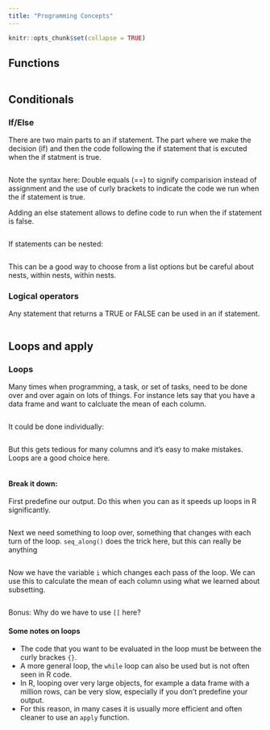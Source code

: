 ```yaml
---
title: "Programming Concepts"
---
```


```r
knitr::opts_chunk$set(collapse = TRUE)
```


## Functions

```r


```


## Conditionals

### If/Else

There are two main parts to an if statement.  The part where we make the decision (if) and then the code following the if statement that is excuted when the if statment is true.

```r


```

Note the syntax here:  Double equals (==) to signify comparision instead of assignment and the use of curly brackets to indicate the code we run when the if statement is true.

Adding an else statement allows to define code to run when the if statement is false.

```r

```

If statements can be nested:

```r

```

This can be a good way to choose from a list options but be careful about nests, within nests, within nests.  
  
  
### Logical operators

Any statement that returns a TRUE or FALSE can be used in an if statement.
```r

```


## Loops and apply

### Loops

Many times when programming, a task, or set of tasks, need to be done over and over again on lots of things.  For instance lets say that you have a data frame and want to calcluate the mean of each column.

```r

```

It could be done individually:
```r

```

But this gets tedious for many columns and it's easy to make mistakes.  Loops are a good choice here.

```r

```

#### Break it down:

First predefine our output.  Do this when you can as it speeds up loops in R significantly.

```r

```

Next we need something to loop over, something that changes with each turn of the loop. `seq_along()` does the trick here, but this can really be anything
```r


```

Now we have the variable `i` which changes each pass of the loop.  We can use this to calculate the mean of each column using what we learned about subsetting.
```r

```

Bonus: Why do we have to use `[[` here?

#### Some notes on loops

* The code that you want to be evaluated in the loop must be between the curly brackes `{}`.
* A more general loop, the `while` loop can also be used but is not often seen in R code.
* In R, looping over very large objects, for example a data frame with a million rows, can be very slow, especially if you don't predefine your output.
* For this reason, in many cases it is usually more efficient and often cleaner to use an `apply` function.

